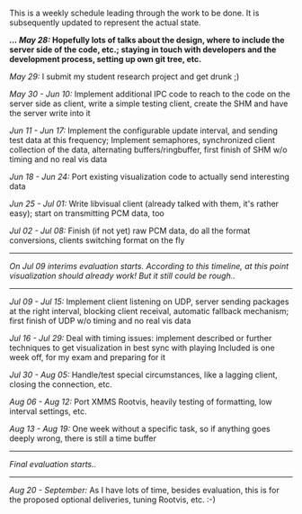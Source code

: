 This is a weekly schedule leading through the work to be done. It is subsequently updated to represent the actual state.


''' ''... May 28:'' Hopefully lots of talks about the design, where to include the        server side of the code, etc.; staying in touch with developers and the        development process, setting up own git tree, etc.'''

''May 29:'' I submit my student research project and get drunk ;)

''May 30 - Jun 10:'' Implement additional IPC code to reach to the code on the        server side as client, write a simple testing client, create the SHM        and have the server write into it

''Jun 11 - Jun 17:'' Implement the configurable update interval, and sending        test data at this frequency; Implement semaphores, synchronized client        collection of the data, alternating buffers/ringbuffer, first finish of        SHM w/o timing and no real vis data

''Jun 18 - Jun 24:'' Port existing visualization code to actually send        interesting data

''Jun 25 - Jul 01:'' Write libvisual client (already talked with them, it's        rather easy); start on transmitting PCM data, too

''Jul 02 - Jul 08:'' Finish (if not yet) raw PCM data, do all the format        conversions, clients switching format on the fly


----
''On Jul 09 interims evaluation starts. According to this timeline, at this       point visualization should already work! But it still could be rough..''
----


''Jul 09 - Jul 15:'' Implement client listening on UDP, server sending packages        at the right interval, blocking client receival, automatic fallback        mechanism; first finish of UDP w/o timing and no real vis data

''Jul 16 - Jul 29:'' Deal with timing issues: implement described or further        techniques to get visualization in best sync with playing        Included is one week off, for my exam and preparing for it

''Jul 30 - Aug 05:'' Handle/test special circumstances, like a lagging client,        closing the connection, etc.

''Aug 06 - Aug 12:'' Port XMMS Rootvis, heavily testing of formatting, low        interval settings, etc.

''Aug 13 - Aug 19:'' One week without a specific task, so if anything goes deeply        wrong, there is still a time buffer


----
''Final evaluation starts..''
----


''Aug 20 - September:'' As I have lots of time, besides evaluation, this is for the proposed optional deliveries, tuning Rootvis, etc. :-)
